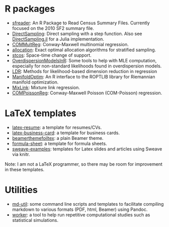 # R packages

- [sfreader](https://github.com/andrewraim/sfreader): An R Package to Read
  Census Summary Files. Currently focused on the 2010 SF2 summary file.
- [DirectSampling](https://github.com/andrewraim/DirectSampling): Direct
  sampling with a step function. Also see
  [DirectSampling.jl](https://github.com/andrewraim/DirectSampling.jl) for
  a Julia implementation.
- [COMMultReg](https://github.com/andrewraim/COMMultReg): Conway-Maxwell
  multinomial regression.
- [allocation](https://github.com/andrewraim/allocation): Exact optimal
  allocation algorithms for stratified sampling.
- [stcos](https://cran.r-project.org/package=stcos): Space-time change of support.
- [OverdispersionModelsInR](http://github.com/andrewraim/OverdispersionModelsInR):
  Some tools to help with MLE computation, especially for non-standard
  likelihoods found in overdispersion models.
- [LDR](https://cran.r-project.org/package=ldr): Methods for likelihood-based
  dimension reduction in regression
- [ManifoldOptim](https://cran.r-project.org/package=ManifoldOptim): An R
  interface to the ROPTLIB library for Riemannian manifold optimization.
- [MixLink](https://cran.r-project.org/package=mixlink): Mixture link regression.
- [COMPoissonReg](https://cran.r-project.org/package=COMPoissonReg):
  Conway-Maxwell Poisson (COM-Poisson) regression.

# LaTeX templates

- [latex-resume](software/latex-resume.qmd): a template for resumes/CVs.
- [latex-business-card](software/latex-business-card.qmd): a template for business cards.
- [beamerthemefoiltex](https://github.com/andrewraim/beamerthemefoiltex): a
  plain Beamer theme.
- [formula-sheet](software/formula-sheet.qmd): a template for formula sheets.
- [sweave-examples](https://github.com/andrewraim/sweave-examples): templates
  for Latex slides and articles using Sweave via knitr.

Note: I am not a LaTeX programmer, so there may be room for improvement in
these templates.

# Utilities

- [md-util](https://github.com/andrewraim/md-util): some command line scripts
  and templates to facilitate compiling markdown to various formats (PDF, html,
  Beamer) using Pandoc.
- [worker](https://github.com/andrewraim/worker): a tool to help run repetitive
  computational studies such as statistical simulations.

